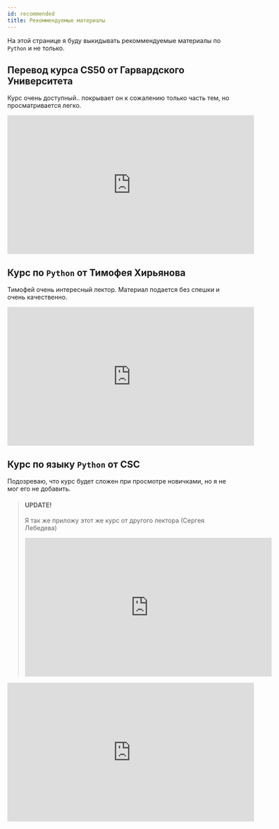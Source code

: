 ```yaml
---
id: recommended
title: Рекоммендуемые материалы
---
```



На этой странице я буду выкидывать рекоммендуемые материалы по `Python` и не только.

## Перевод курса CS50 от Гарвардского Университета

Курс очень доступный.. покрывает он к сожалению только часть тем, но просматривается легко.

<iframe
  width="560"
  height="315"
  src="https://www.youtube.com/embed/Sy_wba7l1UU"
  frameborder="0"
  allow="accelerometer; autoplay; encrypted-media; gyroscope; picture-in-picture"
  allowfullscreen
></iframe>

<Link
  title="CS50 - YouTube Playlist"
  href="https://www.youtube.com/playlist?list=PLawfWYMUziZqyUL5QDLVbe3j5BKWj42E5"
/>

## Курс по `Python` от Тимофея Хирьянова

Тимофей очень интересный лектор. Материал подается без спешки и очень качественно.

<iframe
  width="560"
  height="315"
  src="https://www.youtube.com/embed/fgf57Sa5A-A"
  frameborder="0"
  allow="accelerometer; autoplay; encrypted-media; gyroscope; picture-in-picture"
  allowfullscreen
></iframe>

<Link
  title="2019 Практика программирования на Python 3 - YouTube Playlist"
  href="https://www.youtube.com/playlist?list=PLRDzFCPr95fLuusPXwvOPgXzBL3ZTzybY"
/>

## Курс по языку `Python` от CSC

Подозреваю, что курс будет сложен при просмотре новичками, но я не мог его не добавить.

> #### UPDATE!
>
> Я так же приложу этот же курс от другого лектора (Сергея Лебедева)
>
> <iframe
>   width="560"
>   height="315"
>   src="https://www.youtube.com/embed/5V7XG1mGiHc"
>   frameborder="0"
>   allow="accelerometer; autoplay; encrypted-media; gyroscope; picture-in-picture"
>   allowfullscreen
> ></iframe>
>
> <Link
>   title="Программирование Python (Сергей Лебедев) CSC - YouTube Playlist"
>   href="https://www.youtube.com/playlist?list=PLlb7e2G7aSpTTNp7HBYzCBByaE1h54ruW"
> />

<iframe
  width="560"
  height="315"
  src="https://www.youtube.com/embed/-py9GXvJk6A"
  frameborder="0"
  allow="accelerometer; autoplay; encrypted-media; gyroscope; picture-in-picture"
  allowfullscreen
></iframe>

<Link
  title="Программирование на Python, осень 2018 - YouTube Playlist"
  href="https://www.youtube.com/playlist?list=PLlb7e2G7aSpQhNphPSpcO4daaRPeVstku"
/>
